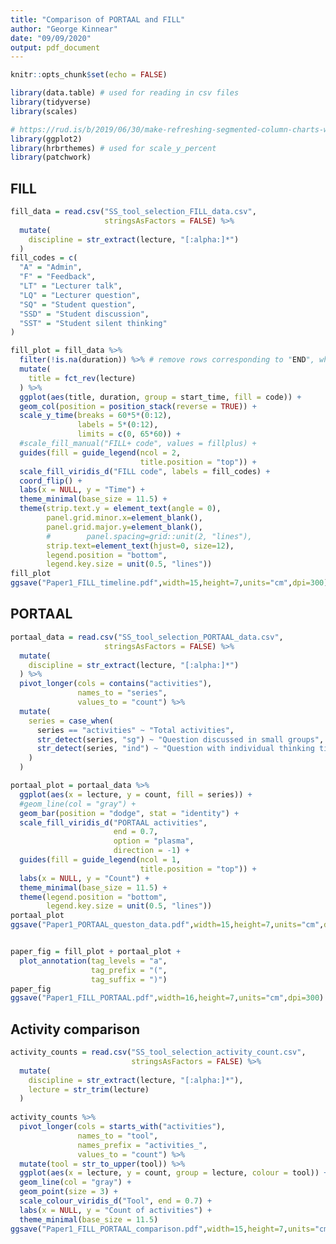 ---
title: "Comparison of PORTAAL and FILL"
author: "George Kinnear"
date: "09/09/2020"
output: pdf_document
---

```{r setup, include=FALSE}
knitr::opts_chunk$set(echo = FALSE)

library(data.table) # used for reading in csv files
library(tidyverse)
library(scales)

# https://rud.is/b/2019/06/30/make-refreshing-segmented-column-charts-with-ggchicklet/
library(ggplot2)
library(hrbrthemes) # used for scale_y_percent
library(patchwork)
```

## FILL

```{r fill-data, echo=FALSE}
fill_data = read.csv("SS_tool_selection_FILL_data.csv",
                     stringsAsFactors = FALSE) %>% 
  mutate(
    discipline = str_extract(lecture, "[:alpha:]*")
  )
fill_codes = c(
  "A" = "Admin",
  "F" = "Feedback",
  "LT" = "Lecturer talk",
  "LQ" = "Lecturer question",
  "SQ" = "Student question",
  "SSD" = "Student discussion",
  "SST" = "Student silent thinking"
)

fill_plot = fill_data %>%
  filter(!is.na(duration)) %>% # remove rows corresponding to "END", which have null duration
  mutate(
    title = fct_rev(lecture)
  ) %>% 
  ggplot(aes(title, duration, group = start_time, fill = code)) +
  geom_col(position = position_stack(reverse = TRUE)) +
  scale_y_time(breaks = 60*5*(0:12),
               labels = 5*(0:12),
               limits = c(0, 65*60)) +
  #scale_fill_manual("FILL+ code", values = fillplus) +
  guides(fill = guide_legend(ncol = 2,
                             title.position = "top")) +
  scale_fill_viridis_d("FILL code", labels = fill_codes) +
  coord_flip() +
  labs(x = NULL, y = "Time") +
  theme_minimal(base_size = 11.5) +
  theme(strip.text.y = element_text(angle = 0),
        panel.grid.minor.x=element_blank(),
        panel.grid.major.y=element_blank(),
        #        panel.spacing=grid::unit(2, "lines"),
        strip.text=element_text(hjust=0, size=12),
        legend.position = "bottom",
        legend.key.size = unit(0.5, "lines"))
fill_plot
ggsave("Paper1_FILL_timeline.pdf",width=15,height=7,units="cm",dpi=300)
```

## PORTAAL

```{r portaal-data}
portaal_data = read.csv("SS_tool_selection_PORTAAL_data.csv",
                     stringsAsFactors = FALSE) %>% 
  mutate(
    discipline = str_extract(lecture, "[:alpha:]*")
  ) %>% 
  pivot_longer(cols = contains("activities"),
               names_to = "series",
               values_to = "count") %>% 
  mutate(
    series = case_when(
      series == "activities" ~ "Total activities",
      str_detect(series, "sg") ~ "Question discussed in small groups",
      str_detect(series, "ind") ~ "Question with individual thinking time"
    )
  )

portaal_plot = portaal_data %>% 
  ggplot(aes(x = lecture, y = count, fill = series)) +
  #geom_line(col = "gray") +
  geom_bar(position = "dodge", stat = "identity") +
  scale_fill_viridis_d("PORTAAL activities",
                       end = 0.7,
                       option = "plasma",
                       direction = -1) +
  guides(fill = guide_legend(ncol = 1,
                             title.position = "top")) +
  labs(x = NULL, y = "Count") +
  theme_minimal(base_size = 11.5) +
  theme(legend.position = "bottom",
        legend.key.size = unit(0.5, "lines"))
portaal_plot
ggsave("Paper1_PORTAAL_queston_data.pdf",width=15,height=7,units="cm",dpi=300)


paper_fig = fill_plot + portaal_plot +
  plot_annotation(tag_levels = "a",
                  tag_prefix = "(",
                  tag_suffix = ")")
paper_fig
ggsave("Paper1_FILL_PORTAAL.pdf",width=16,height=7,units="cm",dpi=300)
```


## Activity comparison

```{r activity-comparison}
activity_counts = read.csv("SS_tool_selection_activity_count.csv",
                           stringsAsFactors = FALSE) %>% 
  mutate(
    discipline = str_extract(lecture, "[:alpha:]*"),
    lecture = str_trim(lecture)
  )
  
activity_counts %>% 
  pivot_longer(cols = starts_with("activities"),
               names_to = "tool",
               names_prefix = "activities_",
               values_to = "count") %>% 
  mutate(tool = str_to_upper(tool)) %>% 
  ggplot(aes(x = lecture, y = count, group = lecture, colour = tool)) +
  geom_line(col = "gray") +
  geom_point(size = 3) +
  scale_colour_viridis_d("Tool", end = 0.7) +
  labs(x = NULL, y = "Count of activities") +
  theme_minimal(base_size = 11.5)
ggsave("Paper1_FILL_PORTAAL_comparison.pdf",width=15,height=7,units="cm",dpi=300)

```
